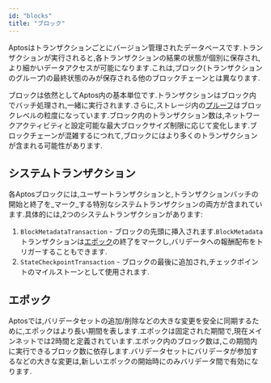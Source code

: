 ```yaml
---
id: "blocks"
title: "ブロック"
---
```






Aptosはトランザクションごとにバージョン管理されたデータベースです.トランザクションが実行されると,各トランザクションの結果の状態が個別に保存され,より細かいデータアクセスが可能になります.これは,ブロック(トランザクションのグループ)の最終状態のみが保存される他のブロックチェーンとは異なります.

ブロックは依然としてAptos内の基本単位です.トランザクションはブロック内でバッチ処理され,一緒に実行されます.さらに,ストレージ内の[プルーフ](/ja/network/blockchain/txns-states.mdx#proofs)はブロックレベルの粒度になっています.ブロック内のトランザクション数は,ネットワークアクティビティと設定可能な最大ブロックサイズ制限に応じて変化します.ブロックチェーンが混雑するにつれて,ブロックにはより多くのトランザクションが含まれる可能性があります.

## システムトランザクション

各Aptosブロックには,ユーザートランザクションと,トランザクションバッチの開始と終了を_マーク_する特別なシステムトランザクションの両方が含まれています.具体的には,2つのシステムトランザクションがあります:

1. `BlockMetadataTransaction` - ブロックの先頭に挿入されます.`BlockMetadata`トランザクションは[エポック](#epochs)の終了をマークし,バリデータへの報酬配布をトリガーすることもできます.
2. `StateCheckpointTransaction` - ブロックの最後に追加され,チェックポイントのマイルストーンとして使用されます.

## エポック

Aptosでは,バリデータセットの追加/削除などの大きな変更を安全に同期するために,エポックはより長い期間を表します.エポックは固定された期間で,現在メインネットでは2時間と定義されています.エポック内のブロック数は,この期間内に実行できるブロック数に依存します.バリデータセットにバリデータが参加するなどの大きな変更は,新しいエポックの開始時にのみバリデータ間で有効になります.
